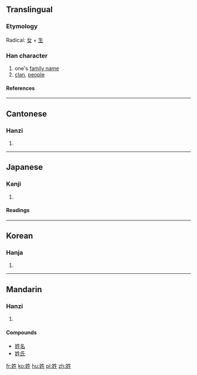 ==Translingual==
===Etymology===
Radical: [[女]] + [[生]]
===Han character===
{{Han char|rn=38|rad=女|as=05|sn=8|four=4541<sub>0</sub>|canj=女竹手一 (VHQM)|ids=⿰[[女]][[生]]}}
# one's [[family name]]
# [[clan]], [[people]]
====References====
{{Han ref|kx=0259.050|dkj=06178|dj=0524.090|hdz=21037.120|uh=59D3|ud=22995|bh=A96D|bd=43373}}

----

==Cantonese==
===Hanzi===
{{yue-hanzi|jyut=|y=sing3}}
# {{defn|Cantonese}}
----
==Japanese==
===Kanji===
{{ja-kanji|grade=c|rs=女05}}
# {{defn|Japanese}} 
====Readings====
{{ja-readings|on=[[せい]] (sei), [[しょう]] (shō)|kun=[[かばね]] (kabane)}}
----
==Korean==
===Hanja===
{{ko-hanja|hangeul=성|rv=seong|mr=sŏng}}
# {{defn|Korean}}
----
==Mandarin==
===Hanzi===
{{cmn-hanzi|pin=[[xìng]] ([[xing4]])|wg=hsing<sup>4</sup>}}
# {{defn|Mandarin}}

====Compounds====
*[[姓名]]
*[[姓氏]]

[[fr:姓]]
[[ko:姓]]
[[hu:姓]]
[[pl:姓]]
[[zh:姓]]